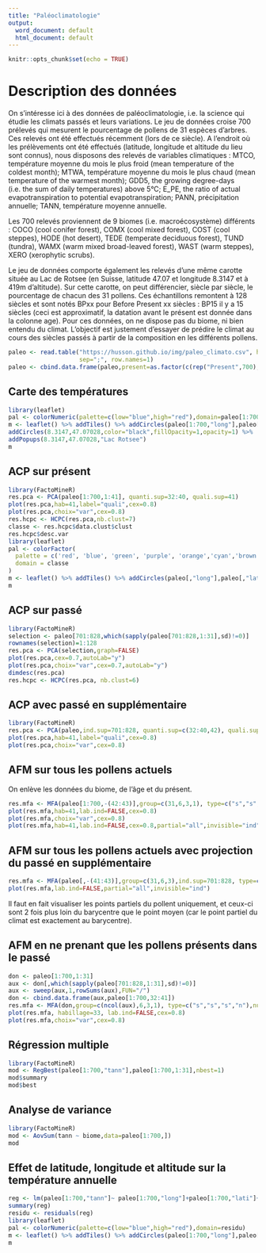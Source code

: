 ```yaml
---
title: "Paléoclimatologie"
output:
  word_document: default
  html_document: default
---
```


```r
knitr::opts_chunk$set(echo = TRUE)
```

<!-- ```{r, eval=FALSE, echo=FALSE} -->
<!-- install.packages("~/Bureau/bioindic_4.0.7.tar.gz", repos = NULL, type = "source") -->
<!-- if (!require(fields)) install.packages("fields") -->
<!-- if (!require(spam)) install.packages("spam") -->
<!-- if (!require(maps)) install.packages("maps") -->
<!-- library(bioindic) -->
<!-- data(ss700bm) -->
<!-- data(ss700po) -->
<!-- data(ss700cl) -->
<!-- data(ss700co) -->
<!-- ss700 <- cbind.data.frame(ss700po[,-1],ss700cl[,-1],ss700co[,-1],ss700bm) -->
<!-- rownames(ss700)<-tolower(ss700po[,1]) -->
<!-- colnames(ss700)<-tolower(colnames(ss700)) -->
<!-- ``` -->
<!-- ```{r} -->
<!-- data(fospop) -->
<!-- colnames(fospop)<-tolower(colnames(fospop)) -->
<!-- rownames(don)[701:828] <- paste0("BP",rownames(don)[701:828]) -->
<!-- write.table(don,file="paleo_climato.csv",sep=";",col.names=TRUE,row.names=TRUE) -->
<!-- ``` -->

# Description des données

On s'intéresse ici à des données de paléoclimatologie, i.e. la science qui étudie les climats passés et leurs variations.
Le jeu de données croise 700 prélevés qui mesurent le pourcentage de pollens de 31 espèces d'arbres. Ces relevés ont été effectués récemment (lors de ce siècle). A l'endroit où les prélèvements ont été effectués (latitude, longitude et altitude du lieu sont connus), nous disposons des relevés de variables climatiques : MTCO, température moyenne du mois le plus froid (mean temperature of the coldest month); MTWA, température moyenne du mois le plus chaud (mean temperature of the warmest month); GDD5, the growing degree-days (i.e. the sum of daily temperatures) above 5°C; E_PE, the ratio of actual evapotranspiration to potential evapotranspiration; PANN, précipitation annuelle; TANN, température moyenne annuelle.

Les 700 relevés proviennent de 9 biomes (i.e. macroécosystème) différents : COCO (cool conifer forest), COMX (cool mixed forest), COST (cool steppes), HODE (hot desert), TEDE (temperate deciduous forest), TUND (tundra), WAMX (warm mixed broad-leaved forest), WAST (warm steppes), XERO (xerophytic scrubs).

Le jeu de données comporte également les relevés d'une même carotte située au Lac de Rotsee (en Suisse, latitude 47.07 et longitude 8.3147 et à 419m d'altitude). Sur cette carotte, on peut différencier, siècle par siècle, le pourcentage de chacun des 31 pollens. Ces échantillons remontent à 128 siècles et sont notés BPxx pour Before Present xx siècles : BP15 il y a 15 siècles (ceci est approximatif, la datation avant le présent est donnée dans la colonne age). Pour ces données, on ne dispose pas du biome, ni bien entendu du climat. L'objectif est justement d'essayer de prédire le climat au cours des siècles passés à partir de la composition en les différents pollens.


```r
paleo <- read.table("https://husson.github.io/img/paleo_climato.csv", header=TRUE, 
                    sep=";", row.names=1)
paleo <- cbind.data.frame(paleo,present=as.factor(c(rep("Present",700),rep("Passe",128))))
```

## Carte des températures
```r
library(leaflet)
pal <- colorNumeric(palette=c(low="blue",high="red"),domain=paleo[1:700,"tann"])
m <- leaflet() %>% addTiles() %>% addCircles(paleo[1:700,"long"],paleo[1:700,"lati"],color=pal(paleo[1:700,"tann"]),fillOpacity=1,opacity=1) %>% 
addCircles(8.3147,47.07028,color="black",fillOpacity=1,opacity=1) %>% 
addPopups(8.3147,47.07028,"Lac Rotsee")
m
```

## ACP sur présent
```r
library(FactoMineR)
res.pca <- PCA(paleo[1:700,1:41], quanti.sup=32:40, quali.sup=41)
plot(res.pca,hab=41,label="quali",cex=0.8)
plot(res.pca,choix="var",cex=0.8)
res.hcpc <- HCPC(res.pca,nb.clust=7)
classe <- res.hcpc$data.clust$clust
res.hcpc$desc.var
library(leaflet)
pal <- colorFactor(
  palette = c('red', 'blue', 'green', 'purple', 'orange','cyan','brown'),
  domain = classe
)
m <- leaflet() %>% addTiles() %>% addCircles(paleo[,"long"],paleo[,"lati"],color=pal(classe),fillOpacity=1,opacity=1)
m
```

## ACP sur passé
```r
library(FactoMineR)
selection <- paleo[701:828,which(sapply(paleo[701:828,1:31],sd)!=0)]
rownames(selection)=1:128
res.pca <- PCA(selection,graph=FALSE)
plot(res.pca,cex=0.7,autoLab="y")
plot(res.pca,choix="var",cex=0.7,autoLab="y")
dimdesc(res.pca)
res.hcpc <- HCPC(res.pca, nb.clust=6)
```
## ACP avec passé en supplémentaire
```r
library(FactoMineR)
res.pca <- PCA(paleo,ind.sup=701:828, quanti.sup=c(32:40,42), quali.sup=c(41,43))
plot(res.pca,hab=41,label="quali",cex=0.8)
plot(res.pca,choix="var",cex=0.8)
```

## AFM sur tous les pollens actuels

On enlève les données du biome, de l'âge et du présent.
```r
res.mfa <- MFA(paleo[1:700,-(42:43)],group=c(31,6,3,1), type=c("s","s","s","n"),name.group=c("pollen","climat","lieu","biome"),num.group.sup=3:4,graph=FALSE)
plot(res.mfa,hab=41,lab.ind=FALSE,cex=0.8)
plot(res.mfa,choix="var",cex=0.8)
plot(res.mfa,hab=41,lab.ind=FALSE,cex=0.8,partial="all",invisible="ind")
```

## AFM sur tous les pollens actuels avec projection du passé en supplémentaire

```r
res.mfa <- MFA(paleo[,-(41:43)],group=c(31,6,3),ind.sup=701:828, type=c("s","s","s"),name.group=c("pollen","climat","lieu"),num.group.sup=3,graph=FALSE)
plot(res.mfa,lab.ind=FALSE,partial="all",invisible="ind")
```
Il faut en fait visualiser les points partiels du pollent uniquement, et ceux-ci sont 2 fois plus loin du barycentre que le point moyen (car le point partiel du climat est exactement au barycentre).

## AFM en ne prenant que les pollens présents dans le passé

```r
don <- paleo[1:700,1:31]
aux <- don[,which(sapply(paleo[701:828,1:31],sd)!=0)]
aux <- sweep(aux,1,rowSums(aux),FUN="/")
don <- cbind.data.frame(aux,paleo[1:700,32:41])
res.mfa <- MFA(don,group=c(ncol(aux),6,3,1), type=c("s","s","s","n"),num.group.sup=3:4,graph=FALSE)
plot(res.mfa, habillage=33, lab.ind=FALSE,cex=0.8)
plot(res.mfa,choix="var",cex=0.8)
```
## Régression multiple

```r
library(FactoMineR)
mod <- RegBest(paleo[1:700,"tann"],paleo[1:700,1:31],nbest=1)
mod$summary
mod$best
```

## Analyse de variance

```r
library(FactoMineR)
mod <- AovSum(tann ~ biome,data=paleo[1:700,])
mod
```

## Effet de latitude, longitude et altitude sur la température annuelle
```r
reg <- lm(paleo[1:700,"tann"]~ paleo[1:700,"long"]+paleo[1:700,"lati"]+paleo[1:700,"alti"]+I(paleo[1:700,"long"]**2)+I(paleo[1:700,"lati"]**2)+I(paleo[1:700,"alti"]**2))
summary(reg)
residu <- residuals(reg)
library(leaflet)
pal <- colorNumeric(palette=c(low="blue",high="red"),domain=residu)
m <- leaflet() %>% addTiles() %>% addCircles(paleo[1:700,"long"],paleo[1:700,"lati"],color=pal(residu),fillOpacity=1,opacity=1)
m
```

